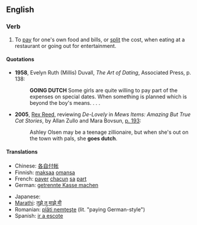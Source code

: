 ==English==

===Verb===
{{en-verb|inf=[[to]] [[go]] [[Dutch]]|goes Dutch|going Dutch|went Dutch|gone Dutch}}

# {{idiom}} To [[pay]] for one's own food and bills, or [[split]] the cost, when eating at a restaurant or going out for entertainment.

====Quotations====
* '''1958''', Evelyn Ruth (Millis) Duvall, ''The Art of Dating'', Associated Press, p. 138:
*: '''GOING DUTCH''' Some girls are quite willing to pay part of the expenses on special dates.  When something is planned which is beyond the boy's means. . . .
* '''2005''', [[w:Rex Reed|Rex Reed]], reviewing ''De-Lovely'' in ''Mews Items: Amazing But True Cat Stories'', by Allan Zullo and Mara Bovsun, [http://books.google.com/books?id=m2G5BIoIKZgC&pg=RA1-PA193&dq=%22goes+Dutch%22&lr=&ei=Ip1kR6PgCYLusgPSorScAw&sig=pPIwDBOtKTAZB9TTurE0u7j-7oY#PRA1-PA195,M1 p. 193]:
*: Ashley Olsen may be a teenage zillionaire, but when she's out on the town with pals, she '''goes dutch'''.

====Translations====
{{trans-top|split the cost}}
* Chinese: [[各自付帐]]
* Finnish: [[maksaa]] [[oma|omansa]]
* French: [[payer]] [[chacun]] [[sa]] [[part#French|part]]
* German: [[getrennte Kasse machen]]
{{trans-mid}}
* Japanese: {{t-|ja|割り勘にする|tr=warikan ni suru|sc=Jpan}}
* [[Marathi]]: [[तुझे तु माझे मी]]
* Romanian: [[plăti nemţeşte]] (lit. "paying German-style")
* Spanish: [[ir a escote]]
{{trans-bottom}}
